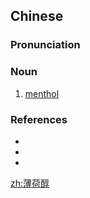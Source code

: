 ==Chinese==
{{zh-forms|type=21}}

===Pronunciation===
{{zh-pron
|m=bòhéchún
|cat=n
}}

===Noun===
{{zh-noun}}

# [[menthol]]

===References===
* {{pedialite|薄荷醇|lang=zh}}
* {{pedialite|menthol}}
* {{cite-book
|last=Wu
|first=Jingrong (ed.)
|authorlink=
|coauthors=
|year=1985
|title=The Pinyin CHINESE-ENGLISH DICTIONARY
|language=Mandarin/English
|publisher=The Commercial Press
|location=Beijing, Hong Kong
|isbn=0471867969
}}

[[zh:薄荷醇]]